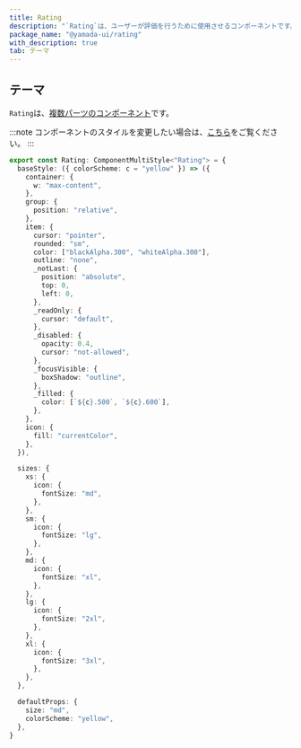 ```yaml
---
title: Rating
description: "`Rating`は、ユーザーが評価を行うために使用させるコンポーネントです。"
package_name: "@yamada-ui/rating"
with_description: true
tab: テーマ
---
```


## テーマ

`Rating`は、[複数パーツのコンポーネント](/styled-system/theming/component-styles#複数パーツのコンポーネント)です。

:::note
コンポーネントのスタイルを変更したい場合は、[こちら](/styled-system/theming/customize-theme#コンポーネントのスタイルを変更する)をご覧ください。
:::

```ts
export const Rating: ComponentMultiStyle<"Rating"> = {
  baseStyle: ({ colorScheme: c = "yellow" }) => ({
    container: {
      w: "max-content",
    },
    group: {
      position: "relative",
    },
    item: {
      cursor: "pointer",
      rounded: "sm",
      color: ["blackAlpha.300", "whiteAlpha.300"],
      outline: "none",
      _notLast: {
        position: "absolute",
        top: 0,
        left: 0,
      },
      _readOnly: {
        cursor: "default",
      },
      _disabled: {
        opacity: 0.4,
        cursor: "not-allowed",
      },
      _focusVisible: {
        boxShadow: "outline",
      },
      _filled: {
        color: [`${c}.500`, `${c}.600`],
      },
    },
    icon: {
      fill: "currentColor",
    },
  }),

  sizes: {
    xs: {
      icon: {
        fontSize: "md",
      },
    },
    sm: {
      icon: {
        fontSize: "lg",
      },
    },
    md: {
      icon: {
        fontSize: "xl",
      },
    },
    lg: {
      icon: {
        fontSize: "2xl",
      },
    },
    xl: {
      icon: {
        fontSize: "3xl",
      },
    },
  },

  defaultProps: {
    size: "md",
    colorScheme: "yellow",
  },
}
```
